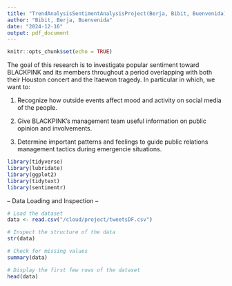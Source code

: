 ```yaml
---
title: "TrendAnalysisSentimentAnalysisProject(Berja, Bibit, Buenvenida)"
author: "Bibit, Berja, Buenvenida"
date: "2024-12-16"
output: pdf_document
---
```


```r
knitr::opts_chunk$set(echo = TRUE)
```

The goal of this research is to investigate popular sentiment toward BLACKPINK and its members throughout a period overlapping with both their Houston concert and the Itaewon tragedy. In particular in which, we want to:


1. Recognize how outside events affect mood and activity on social media of the people.

2. Give BLACKPINK's management team useful information on public opinion and involvements.

3. Determine important patterns and feelings to guide public relations management tactics during emergencie situations.

```r
library(tidyverse)
library(lubridate)
library(ggplot2)
library(tidytext)
library(sentimentr)
```
-- Data Loading and Inspection --
```r
# Load the dataset
data <- read.csv("/cloud/project/tweetsDF.csv")

# Inspect the structure of the data
str(data)

# Check for missing values
summary(data)

# Display the first few rows of the dataset
head(data)
```
